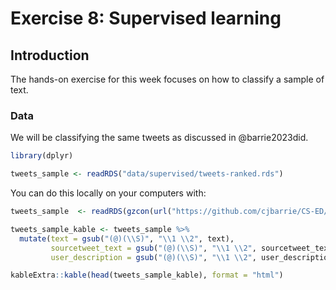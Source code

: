 # Exercise 8: Supervised learning

## Introduction

The hands-on exercise for this week focuses on how to classify a sample of text. 


### Data

We will be classifying the same tweets as discussed in @barrie2023did.

```r
library(dplyr)
```

```r
tweets_sample <- readRDS("data/supervised/tweets-ranked.rds")
```

You can do this locally on your computers with:

```r
tweets_sample  <- readRDS(gzcon(url("https://github.com/cjbarrie/CS-ED/blob/main/data/tweets-ranked.rds?raw=true")))

```

```r
tweets_sample_kable <- tweets_sample %>%
  mutate(text = gsub("(@)(\\S)", "\\1 \\2", text),
         sourcetweet_text = gsub("(@)(\\S)", "\\1 \\2", sourcetweet_text),
         user_description = gsub("(@)(\\S)", "\\1 \\2", user_description))

kableExtra::kable(head(tweets_sample_kable), format = "html")
```